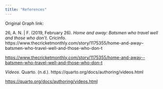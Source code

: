 ```yaml
---
title: "References"
---
```


Original Graph link:

26, A. N. \| F. (2019, February 26). *Home and away: Batsmen who travel well and those who don’t*. Cricinfo. https://www.thecricketmonthly.com/story/1175355/home-and-away--batsmen-who-travel-well-and-those-who-don-t 

<https://www.thecricketmonthly.com/story/1175355/home-and-away--batsmen-who-travel-well-and-those-who-don-t>

*Videos*. Quarto. (n.d.). https://quarto.org/docs/authoring/videos.html 

<https://quarto.org/docs/authoring/videos.html>

